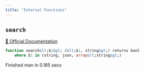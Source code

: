 ```yaml
---
title: "Interval Functions"
---
```


## `search`
[🔗 Official Documentation](https://cloud.google.com/bigquery/docs/reference/standard-sql/search_functions#search)

```sql
function search&lt;$1&gt; (&lt;$1, string&gt;) returns bool
	where $1 in (string, json, array&lt;string&gt;)
```


   Finished man in 0.185 secs

